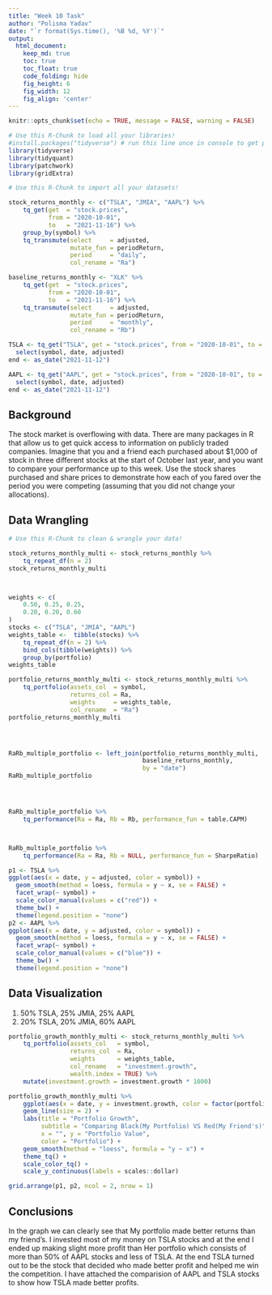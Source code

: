 ```yaml
---
title: "Week 10 Task"
author: "Polisma Yadav"
date: "`r format(Sys.time(), '%B %d, %Y')`"
output:
  html_document:  
    keep_md: true
    toc: true
    toc_float: true
    code_folding: hide
    fig_height: 6
    fig_width: 12
    fig_align: 'center'
---
```


```r
knitr::opts_chunk$set(echo = TRUE, message = FALSE, warning = FALSE)
```

```r
# Use this R-Chunk to load all your libraries!
#install.packages("tidyverse") # run this line once in console to get package
library(tidyverse)
library(tidyquant)
library(patchwork)
library(gridExtra)

```

```r
# Use this R-Chunk to import all your datasets!

stock_returns_monthly <- c("TSLA", "JMIA", "AAPL") %>%
    tq_get(get  = "stock.prices",
           from = "2020-10-01",
           to   = "2021-11-16") %>%
    group_by(symbol) %>%
    tq_transmute(select     = adjusted, 
                 mutate_fun = periodReturn, 
                 period     = "daily", 
                 col_rename = "Ra")

baseline_returns_monthly <- "XLK" %>%
    tq_get(get  = "stock.prices",
           from = "2020-10-01",
           to   = "2021-11-16") %>%
    tq_transmute(select     = adjusted, 
                 mutate_fun = periodReturn, 
                 period     = "monthly", 
                 col_rename = "Rb")

TSLA <- tq_get("TSLA", get = "stock.prices", from = "2020-10-01", to = "2021-11-12") %>%
  select(symbol, date, adjusted)
end <- as_date("2021-11-12")

AAPL <- tq_get("AAPL", get = "stock.prices", from = "2020-10-01", to = "2021-11-12") %>%
  select(symbol, date, adjusted)
end <- as_date("2021-11-12")

```

## Background

The stock market is overflowing with data. There are many packages in R that allow us to get quick access to information on publicly traded companies. Imagine that you and a friend each purchased about $1,000 of stock in three different stocks at the start of October last year, and you want to compare your performance up to this week. Use the stock shares purchased and share prices to demonstrate how each of you fared over the period you were competing (assuming that you did not change your allocations).

## Data Wrangling

```r
# Use this R-Chunk to clean & wrangle your data!

stock_returns_monthly_multi <- stock_returns_monthly %>%
    tq_repeat_df(n = 2)
stock_returns_monthly_multi



weights <- c(
    0.50, 0.25, 0.25,
    0.20, 0.20, 0.60
)
stocks <- c("TSLA", "JMIA", "AAPL")
weights_table <-  tibble(stocks) %>%
    tq_repeat_df(n = 2) %>%
    bind_cols(tibble(weights)) %>%
    group_by(portfolio)
weights_table

```

```r

portfolio_returns_monthly_multi <- stock_returns_monthly_multi %>%
    tq_portfolio(assets_col  = symbol, 
                 returns_col = Ra, 
                 weights     = weights_table, 
                 col_rename  = "Ra")
portfolio_returns_monthly_multi




RaRb_multiple_portfolio <- left_join(portfolio_returns_monthly_multi, 
                                     baseline_returns_monthly,
                                     by = "date")
RaRb_multiple_portfolio




RaRb_multiple_portfolio %>%
    tq_performance(Ra = Ra, Rb = Rb, performance_fun = table.CAPM)



RaRb_multiple_portfolio %>%
    tq_performance(Ra = Ra, Rb = NULL, performance_fun = SharpeRatio)
```

```r
p1 <- TSLA %>%
ggplot(aes(x = date, y = adjusted, color = symbol)) +
  geom_smooth(method = loess, formula = y ~ x, se = FALSE) +
  facet_wrap(~ symbol) +
  scale_color_manual(values = c("red")) + 
  theme_bw() +
  theme(legend.position = "none")
p2 <- AAPL %>%
ggplot(aes(x = date, y = adjusted, color = symbol)) +
  geom_smooth(method = loess, formula = y ~ x, se = FALSE) +
  facet_wrap(~ symbol) +
  scale_color_manual(values = c("blue")) + 
  theme_bw() +
  theme(legend.position = "none")


```

## Data Visualization
1. 50% TSLA, 25% JMIA, 25% AAPL
2. 20% TSLA, 20% JMIA, 60% AAPL

```r
portfolio_growth_monthly_multi <- stock_returns_monthly_multi %>%
    tq_portfolio(assets_col   = symbol, 
                 returns_col  = Ra, 
                 weights      = weights_table,
                 col_rename   = "investment.growth",
                 wealth.index = TRUE) %>%
    mutate(investment.growth = investment.growth * 1000)
```

```r
portfolio_growth_monthly_multi %>%
    ggplot(aes(x = date, y = investment.growth, color = factor(portfolio))) +
    geom_line(size = 2) +
    labs(title = "Portfolio Growth",
         subtitle = "Comparing Black(My Portfolio) VS Red(My Friend's)",
         x = "", y = "Portfolio Value",
         color = "Portfolio") +
    geom_smooth(method = "loess", formula = "y ~ x") +
    theme_tq() +
    scale_color_tq() +
    scale_y_continuous(labels = scales::dollar)

grid.arrange(p1, p2, ncol = 2, nrow = 1)

```

## Conclusions

In the graph we can clearly see that My portfolio made better returns than my friend's. I invested most of my money on TSLA stocks and at the end I ended up making slight more profit than Her portfolio which consists of more than 50% of AAPL stocks and less of TSLA. At the end TSLA turned out to be the stock that decided who made better profit and helped me win the competition. I have attached the comparision of AAPL and TSLA stocks to show how TSLA made better profits.
